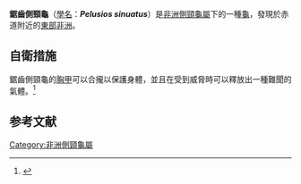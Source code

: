 {{Speciesbox
| image = Pelusios sinuatus1.jpg
| genus = Pelusios
| species = sinuatus
| authority = (Smith, 1838)
| synonyms = 
}}
'''鋸齒側頸龜'''（[[學名|學名]]：'''''Pelusios sinuatus'''''）是[[非洲側頸龜屬|非洲側頸龜屬]]下的一種[[龜|龜]]，發現於赤道附近的[[東部非洲|東部非洲]]。

== 自衛措施 ==

鋸齒側頸龜的[[胸甲|胸甲]]可以合攏以保護身體，並且在受到威脅時可以釋放出一種難聞的氣體。<ref>{{Citation | last1 = Broadley | first1 = Donald | last2= Boycott | first2=Richard | title = Pelusios sinuatus (Smith 1838) – Serrated Hinged Terrapin | publisher = Chelonian Research Foundation | year = 2009 | pages = 036.1–036.5 | doi = 10.3854/crm.5.036.sinuatus.v1.2009 | isbn = 0-9653540-9-1 }}</ref>

== 参考文献 ==
{{reflist}}
{{Taxonbar|from=Q2210326}}

[[Category:非洲側頸龜屬|Category:非洲側頸龜屬]]


{{turtle-stub}}
